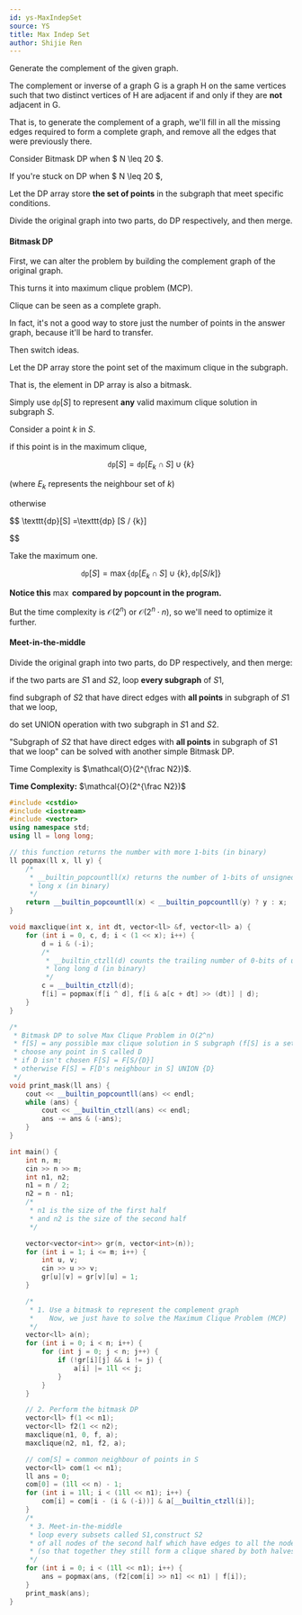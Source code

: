 ```yaml
---
id: ys-MaxIndepSet
source: YS
title: Max Indep Set
author: Shijie Ren
---
```


<Spoiler title="Hint 1">

Generate the complement of the given graph.

The complement or inverse of a graph G is a graph H on the same vertices
such that two distinct vertices of H are adjacent if and only if
they are **not** adjacent in G.

That is, to generate the complement of a graph,
we'll fill in all the missing edges required to form a complete graph,
and remove all the edges that were previously there.

</Spoiler>

<Spoiler title="Hint 2">

Consider Bitmask DP when $ N \leq 20 $.

</Spoiler>

<Spoiler title="Hint 3">

If you're stuck on DP when $ N \leq 20 $,

Let the DP array store **the set of points** in the subgraph
that meet specific conditions.

</Spoiler>

<Spoiler title="Hint 4">

Divide the original graph into two parts, do DP respectively, and then merge.

</Spoiler>

<Spoiler title="Explanation">

#### Bitmask DP

First, we can alter the problem
by building the complement graph of the original graph.

This turns it into maximum clique problem (MCP).

Clique can be seen as a complete graph.

In fact, it's not a good way to store just the number of points in the answer graph,
because it'll be hard to transfer.

Then switch ideas.

Let the DP array store the point set of the maximum clique in
the subgraph.

That is, the element in DP array is also a bitmask.

Simply use $\texttt{dp}[S]$ to represent **any** valid maximum clique solution in
subgraph $S$.

Consider a point $k$ in $S$.

if this point is in the maximum clique,

$$
\texttt{dp}[S] = \texttt{dp}[E_k\cap S] \cup \{k\}
$$

(where $E_k$ represents the neighbour set of $k$)

otherwise

$$
\texttt{dp}[S] =\texttt{dp} [S / {k}]

$$

Take the maximum one.

$$
\texttt{dp}[S] = \max\{ \texttt{dp}[E_k\cap S] \cup \{k\} , \texttt{dp} [S / {k}] \}
$$

**Notice this** $\max$ **compared by popcount in the program.**

But the time complexity is $\mathcal{O}(2 ^ n)$ or $\mathcal{O}(2 ^ n \cdot n)$,
so we'll need to optimize it further.

#### Meet-in-the-middle

Divide the original graph into two parts, do DP respectively, and then merge:

if the two parts are $S1$ and $S2$, loop **every subgraph** of $S1$,

find subgraph of $S2$ that have direct edges with **all points** in subgraph of
$S1$ that we loop,

do set UNION operation with two subgraph in $S1$ and $S2$.

"Subgraph of $S2$ that have direct edges with **all points** in subgraph of $S1$
that we loop" can be solved with another simple Bitmask DP.

Time Complexity is $\mathcal{O}(2^{\frac N2})$.

</Spoiler>

<Spoiler title="Implementation">

**Time Complexity:** $\mathcal{O}(2^{\frac N2})$

<LanguageSection>

<CPPSection>

```cpp
#include <cstdio>
#include <iostream>
#include <vector>
using namespace std;
using ll = long long;

// this function returns the number with more 1-bits (in binary)
ll popmax(ll x, ll y) {
	/*
	 * __builtin_popcountll(x) returns the number of 1-bits of unsigned long
	 * long x (in binary)
	 */
	return __builtin_popcountll(x) < __builtin_popcountll(y) ? y : x;
}

void maxclique(int x, int dt, vector<ll> &f, vector<ll> a) {
	for (int i = 0, c, d; i < (1 << x); i++) {
		d = i & (-i);
		/*
		 * __builtin_ctzll(d) counts the trailing number of 0-bits of unsigned
		 * long long d (in binary)
		 */
		c = __builtin_ctzll(d);
		f[i] = popmax(f[i ^ d], f[i & a[c + dt] >> (dt)] | d);
	}
}

/*
 * Bitmask DP to solve Max Clique Problem in O(2^n)
 * f[S] = any possible max clique solution in S subgraph (f[S] is a set)
 * choose any point in S called D
 * if D isn't chosen F[S] = F[S/{D}]
 * otherwise F[S] = F[D's neighbour in S] UNION {D}
 */
void print_mask(ll ans) {
	cout << __builtin_popcountll(ans) << endl;
	while (ans) {
		cout << __builtin_ctzll(ans) << endl;
		ans -= ans & (-ans);
	}
}

int main() {
	int n, m;
	cin >> n >> m;
	int n1, n2;
	n1 = n / 2;
	n2 = n - n1;
	/*
	 * n1 is the size of the first half
	 * and n2 is the size of the second half
	 */

	vector<vector<int>> gr(n, vector<int>(n));
	for (int i = 1; i <= m; i++) {
		int u, v;
		cin >> u >> v;
		gr[u][v] = gr[v][u] = 1;
	}

	/*
	 * 1. Use a bitmask to represent the complement graph
	 *    Now, we just have to solve the Maximum Clique Problem (MCP)
	 */
	vector<ll> a(n);
	for (int i = 0; i < n; i++) {
		for (int j = 0; j < n; j++) {
			if (!gr[i][j] && i != j) {
				a[i] |= 1ll << j;
			}
		}
	}

	// 2. Perform the bitmask DP
	vector<ll> f(1 << n1);
	vector<ll> f2(1 << n2);
	maxclique(n1, 0, f, a);
	maxclique(n2, n1, f2, a);

	// com[S] = common neighbour of points in S
	vector<ll> com(1 << n1);
	ll ans = 0;
	com[0] = (1ll << n) - 1;
	for (int i = 1ll; i < (1ll << n1); i++) {
		com[i] = com[i - (i & (-i))] & a[__builtin_ctzll(i)];
	}
	/*
	 * 3. Meet-in-the-middle
	 * loop every subsets called S1,construct S2
	 * of all nodes of the second half which have edges to all the nodes in S1
	 * (so that together they still form a clique shared by both halves)
	 */
	for (int i = 0; i < (1ll << n1); i++) {
		ans = popmax(ans, (f2[com[i] >> n1] << n1) | f[i]);
	}
	print_mask(ans);
}
```

</CPPSection>

</LanguageSection>

</Spoiler>
